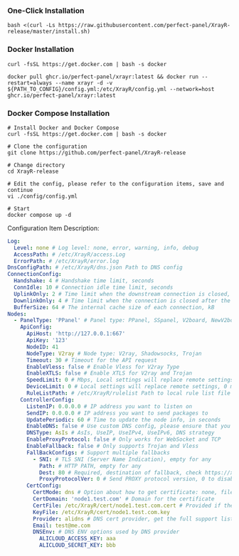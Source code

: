 ### One-Click Installation

```shell
bash <(curl -Ls https://raw.githubusercontent.com/perfect-panel/XrayR-release/master/install.sh)
```

### Docker Installation

```
curl -fsSL https://get.docker.com | bash -s docker

docker pull ghcr.io/perfect-panel/xrayr:latest && docker run --restart=always --name xrayr -d -v ${PATH_TO_CONFIG}/config.yml:/etc/XrayR/config.yml --network=host ghcr.io/perfect-panel/xrayr:latest
```

### Docker Compose Installation

```
# Install Docker and Docker Compose
curl -fsSL https://get.docker.com | bash -s docker

# Clone the configuration
git clone https://github.com/perfect-panel/XrayR-release

# Change directory
cd XrayR-release

# Edit the config, please refer to the configuration items, save and continue
vi ./config/config.yml

# Start
docker compose up -d
```

Configuration Item Description:

```yaml
Log:
  Level: none # Log level: none, error, warning, info, debug
  AccessPath: # /etc/XrayR/access.Log
  ErrorPath: # /etc/XrayR/error.log
DnsConfigPath: # /etc/XrayR/dns.json Path to DNS config
ConnectionConfig:
  Handshake: 4 # Handshake time limit, seconds
  ConnIdle: 10 # Connection idle time limit, seconds
  UplinkOnly: 2 # Time limit when the downstream connection is closed, seconds
  DownlinkOnly: 4 # Time limit when the connection is closed after the uplink is closed, seconds
  BufferSize: 64 # The internal cache size of each connection, kB
Nodes:
  - PanelType: 'PPanel' # Panel type: PPanel, SSpanel, V2board, NewV2board, PMpanel, Proxypanel, V2RaySocks
    ApiConfig:
      ApiHost: 'http://127.0.0.1:667'
      ApiKey: '123'
      NodeID: 41
      NodeType: V2ray # Node type: V2ray, Shadowsocks, Trojan
      Timeout: 30 # Timeout for the API request
      EnableVless: false # Enable Vless for V2ray Type
      EnableXTLS: false # Enable XTLS for V2ray and Trojan
      SpeedLimit: 0 # Mbps, Local settings will replace remote settings, 0 means disable
      DeviceLimit: 0 # Local settings will replace remote settings, 0 means disable
      RuleListPath: # /etc/XrayR/rulelist Path to local rule list file
    ControllerConfig:
      ListenIP: 0.0.0.0 # IP address you want to listen on
      SendIP: 0.0.0.0 # IP address you want to send packages to
      UpdatePeriodic: 60 # Time to update the node info, in seconds
      EnableDNS: false # Use custom DNS config, please ensure that you set the dns.json correctly
      DNSType: AsIs # AsIs, UseIP, UseIPv4, UseIPv6, DNS strategy
      EnableProxyProtocol: false # Only works for WebSocket and TCP
      EnableFallback: false # Only supports Trojan and Vless
      FallBackConfigs: # Support multiple fallbacks
        - SNI: # TLS SNI (Server Name Indication), empty for any
          Path: # HTTP PATH, empty for any
          Dest: 80 # Required, destination of fallback, check https://xtls.github.io/config/fallback/ for details.
          ProxyProtocolVer: 0 # Send PROXY protocol version, 0 to disable
      CertConfig:
        CertMode: dns # Option about how to get certificate: none, file, http, dns. Choosing "none" will forcibly disable the TLS config.
        CertDomain: 'node1.test.com' # Domain for the certificate
        CertFile: /etc/XrayR/cert/node1.test.com.cert # Provided if the CertMode is file
        KeyFile: /etc/XrayR/cert/node1.test.com.key
        Provider: alidns # DNS cert provider, get the full support list here: https://go-acme.github.io/lego/dns/
        Email: test@me.com
        DNSEnv: # DNS ENV options used by DNS provider
          ALICLOUD_ACCESS_KEY: aaa
          ALICLOUD_SECRET_KEY: bbb
```



<Giscus />
